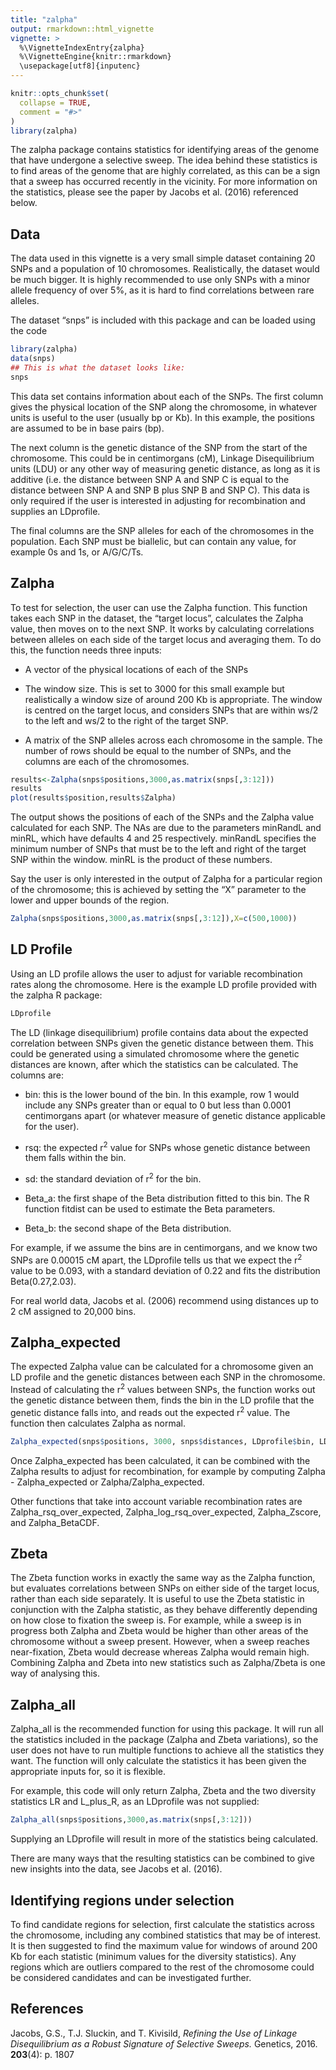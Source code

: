 ```yaml
---
title: "zalpha"
output: rmarkdown::html_vignette
vignette: >
  %\VignetteIndexEntry{zalpha}
  %\VignetteEngine{knitr::rmarkdown}
  \usepackage[utf8]{inputenc}
---
```


```r
knitr::opts_chunk$set(
  collapse = TRUE,
  comment = "#>"
)
library(zalpha)
```

The zalpha package contains statistics for identifying areas of the genome that have undergone a selective sweep. The idea behind these statistics is to find areas of the genome that are highly correlated, as this can be a sign that a sweep has occurred recently in the vicinity. For more information on the statistics, please see the paper by Jacobs et al. (2016) referenced below.

## Data

The data used in this vignette is a very small simple dataset containing 20 SNPs and a population of 10 chromosomes. Realistically, the dataset would be much bigger. It is highly recommended to use only SNPs with a minor allele frequency of over 5%, as it is hard to find correlations between rare alleles.

The dataset "snps" is included with this package and can be loaded using the code

```r
library(zalpha)
data(snps)
## This is what the dataset looks like:
snps
```
This data set contains information about each of the SNPs. The first column gives the physical location of the SNP along the chromosome, in whatever units is useful to the user (usually bp or Kb). In this example, the positions are assumed to be in base pairs (bp).

The next column is the genetic distance of the SNP from the start of the chromosome. This could be in centimorgans (cM), Linkage Disequilibrium units (LDU) or any other way of measuring genetic distance, as long as it is additive (i.e. the distance between SNP A and SNP C is equal to the distance between SNP A and SNP B plus SNP B and SNP C). This data is only required if the user is interested in adjusting for recombination and supplies an LDprofile.

The final columns are the SNP alleles for each of the chromosomes in the population. Each SNP must be biallelic, but can contain any value, for example 0s and 1s, or A/G/C/Ts.

## Zalpha

To test for selection, the user can use the Zalpha function. This function takes each SNP in the dataset, the "target locus", calculates the Zalpha value, then moves on to the next SNP. It works by calculating correlations between alleles on each side of the target locus and averaging them. To do this, the function needs three inputs:

* A vector of the physical locations of each of the SNPs

* The window size. This is set to 3000 for this small example but realistically a window size of around 200 Kb is appropriate. The window is centred on the target locus, and considers SNPs that are within ws/2 to the left and ws/2 to the right of the target SNP.

* A matrix of the SNP alleles across each chromosome in the sample. The number of rows should be equal to the number of SNPs, and the columns are each of the chromosomes.

```r
results<-Zalpha(snps$positions,3000,as.matrix(snps[,3:12]))
results
plot(results$position,results$Zalpha)
```

The output shows the positions of each of the SNPs and the Zalpha value calculated for each SNP. The NAs are due to the parameters minRandL and minRL, which have defaults 4 and 25 respectively. minRandL specifies the minimum number of SNPs that must be to the left and right of the target SNP within the window. minRL is the product of these numbers.

Say the user is only interested in the output of Zalpha for a particular region of the chromosome; this is achieved by setting the "X" parameter to the lower and upper bounds of the region.

```r
Zalpha(snps$positions,3000,as.matrix(snps[,3:12]),X=c(500,1000))
```

## LD Profile
Using an LD profile allows the user to adjust for variable recombination rates along the chromosome. Here is the example LD profile provided with the zalpha R package:

```r
LDprofile
```

The LD (linkage disequilibrium) profile contains data about the expected correlation between SNPs given the genetic distance between them. This could be generated using a simulated chromosome where the genetic distances are known, after which the statistics can be calculated. The columns are:

* bin: this is the lower bound of the bin. In this example, row 1 would include any SNPs greater than or equal to 0 but less than 0.0001 centimorgans apart (or whatever measure of genetic distance applicable for the user).

* rsq: the expected r^2^ value for SNPs whose genetic distance between them falls within the bin.

* sd: the standard deviation of r^2^ for the bin.

* Beta_a: the first shape of the Beta distribution fitted to this bin. The R function fitdist can be used to estimate the Beta parameters.

* Beta_b: the second shape of the Beta distribution.

For example, if we assume the bins are in centimorgans, and we know two SNPs are 0.00015 cM apart, the LDprofile tells us that we expect the r^2^ value to be 0.093, with a standard deviation of 0.22 and fits the distribution Beta(0.27,2.03).

For real world data, Jacobs et al. (2006) recommend using distances up to 2 cM assigned to 20,000 bins.

## Zalpha_expected

The expected Zalpha value can be calculated for a chromosome given an LD profile and the genetic distances between each SNP in the chromosome. Instead of calculating the r^2^ values between SNPs, the function works out the genetic distance between them, finds the bin in the LD profile that the genetic distance falls into, and reads out the expected r^2^ value. The function then calculates Zalpha as normal.

```r
Zalpha_expected(snps$positions, 3000, snps$distances, LDprofile$bin, LDprofile$rsq)
```
Once Zalpha_expected has been calculated, it can be combined with the Zalpha results to adjust for recombination, for example by computing Zalpha - Zalpha_expected or Zalpha/Zalpha_expected.

Other functions that take into account variable recombination rates are Zalpha_rsq_over_expected, Zalpha_log_rsq_over_expected, Zalpha_Zscore, and Zalpha_BetaCDF.


## Zbeta
The Zbeta function works in exactly the same way as the Zalpha function, but evaluates correlations between SNPs on either side of the target locus, rather than each side separately. It is useful to use the Zbeta statistic in conjunction with the Zalpha statistic, as they behave differently depending on how close to fixation the sweep is. For example, while a sweep is in progress both Zalpha and Zbeta would be higher than other areas of the chromosome without a sweep present. However, when a sweep reaches near-fixation, Zbeta would decrease whereas Zalpha would remain high. Combining Zalpha and Zbeta into new statistics such as Zalpha/Zbeta is one way of analysing this.

## Zalpha_all
Zalpha_all is the recommended function for using this package. It will run all the statistics included in the package (Zalpha and Zbeta variations), so the user does not have to run multiple functions to achieve all the statistics they want. The function will only calculate the statistics it has been given the appropriate inputs for, so it is flexible.

For example, this code will only return Zalpha, Zbeta and the two diversity statistics LR and L_plus_R, as an LDprofile was not supplied:

```r
Zalpha_all(snps$positions,3000,as.matrix(snps[,3:12]))
```
Supplying an LDprofile will result in more of the statistics being calculated.

There are many ways that the resulting statistics can be combined to give new insights into the data, see Jacobs et al. (2016).

## Identifying regions under selection
To find candidate regions for selection, first calculate the statistics across the chromosome, including any combined statistics that may be of interest. It is then suggested to find the maximum value for windows of around 200 Kb for each statistic (minimum values for the diversity statistics). Any regions which are outliers compared to the rest of the chromosome could be considered candidates and can be investigated further.

## References

Jacobs, G.S., T.J. Sluckin, and T. Kivisild, *Refining the Use of Linkage Disequilibrium as a Robust Signature of Selective Sweeps.* Genetics, 2016. **203**(4): p. 1807

